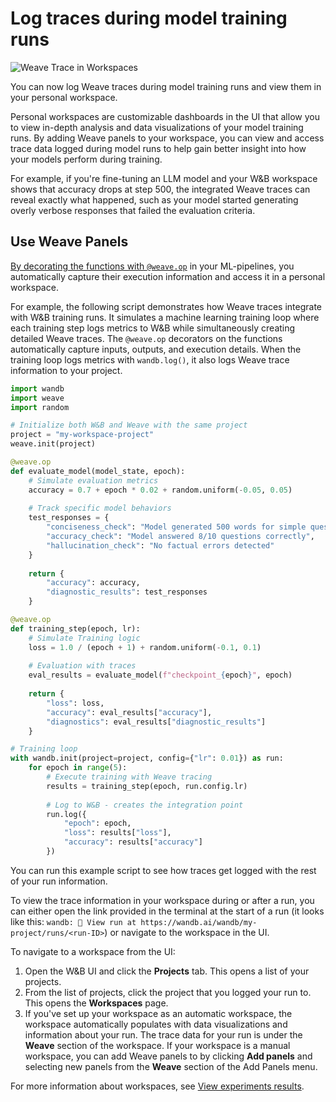 # Log traces during model training runs

![Weave Trace in Workspaces](../../../static/img/traces-in-workspace.png)

You can now log Weave traces during model training runs and view them in your personal workspace. 

Personal workspaces are customizable dashboards in the UI that allow you to view in-depth analysis and data visualizations of your model training runs. By adding Weave panels to your workspace, you can view and access trace data logged during model runs to help gain better insight into how your models perform during training.

For example, if you're fine-tuning an LLM model and your W&B workspace shows that accuracy drops at step 500, the integrated Weave traces can reveal exactly what happened, such as your model started generating overly verbose responses that failed the evaluation criteria.

## Use Weave Panels

[By decorating the functions with `@weave.op`](/quickstart) in your ML-pipelines, you automatically capture their execution information and access it in a personal workspace.

For example, the following script demonstrates how Weave traces integrate with W&B training runs. It simulates a machine learning training loop where each training step logs metrics to W&B while simultaneously creating detailed Weave traces. The `@weave.op` decorators on the functions automatically capture inputs, outputs, and execution details. When the training loop logs metrics with `wandb.log()`, it also logs Weave trace information to your project.

```python
import wandb
import weave
import random

# Initialize both W&B and Weave with the same project
project = "my-workspace-project"
weave.init(project)

@weave.op
def evaluate_model(model_state, epoch):
    # Simulate evaluation metrics
    accuracy = 0.7 + epoch * 0.02 + random.uniform(-0.05, 0.05)
    
    # Track specific model behaviors
    test_responses = {
        "conciseness_check": "Model generated 500 words for simple question",
        "accuracy_check": "Model answered 8/10 questions correctly",
        "hallucination_check": "No factual errors detected"
    }
    
    return {
        "accuracy": accuracy,
        "diagnostic_results": test_responses
    }

@weave.op
def training_step(epoch, lr):
    # Simulate Training logic
    loss = 1.0 / (epoch + 1) + random.uniform(-0.1, 0.1)
    
    # Evaluation with traces
    eval_results = evaluate_model(f"checkpoint_{epoch}", epoch)
    
    return {
        "loss": loss,
        "accuracy": eval_results["accuracy"],
        "diagnostics": eval_results["diagnostic_results"]
    }

# Training loop
with wandb.init(project=project, config={"lr": 0.01}) as run:
    for epoch in range(5):
        # Execute training with Weave tracing
        results = training_step(epoch, run.config.lr)
        
        # Log to W&B - creates the integration point
        run.log({
            "epoch": epoch,
            "loss": results["loss"],
            "accuracy": results["accuracy"]
        })
```

You can run this example script to see how traces get logged with the rest of your run information.

To view the trace information in your workspace during or after a run, you can either open the link provided in the terminal at the start of a run (it looks like this: `wandb: 🚀 View run at https://wandb.ai/wandb/my-project/runs/<run-ID>`) or navigate to the workspace in the UI.

To navigate to a workspace from the UI:

1. Open the W&B UI and click the **Projects** tab. This opens a list of your projects.
2. From the list of projects, click the project that you logged your run to. This opens the **Workspaces** page.
3. If you've set up your workspace as an automatic workspace, the workspace automatically populates with data visualizations and information about your run. The trace data for your run is under the **Weave** section of the workspace. If your workspace is a manual workspace, you can add Weave panels to by clicking **Add panels** and selecting new panels from the **Weave** section of the Add Panels menu.

For more information about workspaces, see [View experiments results](https://docs.wandb.ai/guides/track/workspaces).